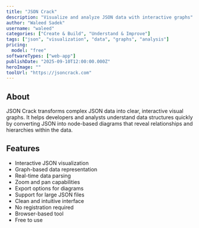 ```yaml
---
title: "JSON Crack"
description: "Visualize and analyze JSON data with interactive graphs"
author: "Waleed Sadek"
username: "waleed"
categories: ["Create & Build", "Understand & Improve"]
tags: ["json", "visualization", "data", "graphs", "analysis"]
pricing:
  model: "free"
softwareTypes: ["web-app"]
publishDate: "2025-09-10T12:00:00.000Z"
heroImage: ""
toolUrl: "https://jsoncrack.com"
---
```


## About

JSON Crack transforms complex JSON data into clear, interactive visual graphs. It helps developers and analysts understand data structures quickly by converting JSON into node-based diagrams that reveal relationships and hierarchies within the data.

## Features

- Interactive JSON visualization
- Graph-based data representation
- Real-time data parsing
- Zoom and pan capabilities
- Export options for diagrams
- Support for large JSON files
- Clean and intuitive interface
- No registration required
- Browser-based tool
- Free to use

